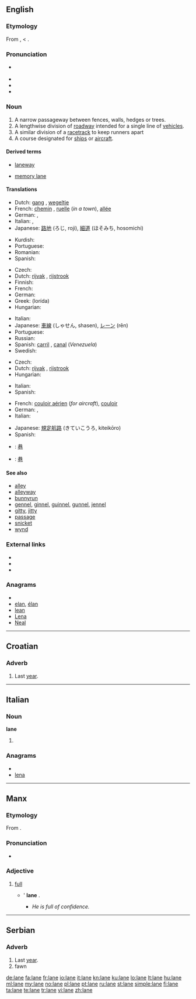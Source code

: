 {{wikipedia|Lane}}
{{also|Lane}}
==English==

===Etymology===
From {{etyl|enm}} {{term|lang=enm|lane}}, {{term|lang=enm|lone}} < {{etyl|ang}} {{term|lang=ang|lane||a lane, alley, avenue}}.

===Pronunciation===
* {{a|UK|US}} {{IPA|/leɪn/}}
* {{audio|en-us-lane.ogg|Audio (US)}}
* {{rhymes|eɪn}}
* {{homophones|lain}}

===Noun===
{{en-noun}}

# A narrow passageway between fences, walls, hedges or trees.
# A lengthwise division of [[roadway]] intended for a single line of [[vehicle]]s.
# A similar division of a [[racetrack]] to keep runners apart
# A course designated for [[ship]]s or [[aircraft]].

====Derived terms====
{{rel-top|Terms derived from ''lane''}}
* [[laneway]]
{{rel-mid}}
* [[memory lane]]
{{rel-bottom}}

====Translations====
{{trans-top|passageway}}
* Dutch: [[gang#German|gang]] {{m}}, [[wegeltje]] {{n}}
* French: [[chemin]] {{m}}, [[ruelle]] {{f}} (''in a town''), [[allée]] {{f}}
* German: {{t+|de|Gang|m}}, {{t+|de|Gasse|f}}
* Italian: {{t-|it|passaggio|m}}, {{t-|it|corsia|f}}
* Japanese: [[路地]] (ろじ, roji), [[細道]] (ほそみち, hosomichi)
{{trans-mid}}
* Kurdish: {{t|ku|کۆڵان|tr=kolan|sc=ku-Arab}}
* Portuguese: {{t+|pt|alameda}}
* Romanian: {{t-|ro|uliţă|f}}
* Spanish: {{t+|es|camino}}
{{trans-bottom}}

{{trans-top|division of roadway}}
* Czech: {{t-|cs|pruh|m}}
* Dutch: [[rijvak]] {{n}}, [[rijstrook]] {{m}}
* Finnish: {{t-|fi|kaista}}
* French: {{t+|fr|voie|f}}
* German: {{t+|de|Spur|f}}
* Greek: {{t+|el|λωρίδα|f}} (lorída)
* Hungarian: {{t+|hu|sáv}}
{{trans-mid}}
* Italian: {{t-|it|corsia|f}}
* Japanese: [[車線]] (しゃせん, shasen), [[レーン]] (rēn)
* Portuguese: {{t+|pt|pista|f}}
* Russian: {{t+|ru|полоса|f}}
* Spanish: [[carril]] {{m}}, [[canal]] {{m}} (''Venezuela'')
* Swedish: {{t+|sv|fil|c}}
{{trans-bottom}}

{{trans-top|division of racetrack}}
* Czech: {{t-|cs|dráha|f}}
* Dutch: [[rijvak]] {{n}}, [[rijstrook]] {{m}}
* Hungarian: {{t+|hu|sáv}}
{{trans-mid}}
* Italian: {{t-|it|corsia|f}}
* Spanish: {{t+|es|calle}}
{{trans-bottom}}

{{trans-top|course for ships or aircraft}}
* French: [[couloir aérien]] {{m}} (''for aircraft''), [[couloir]] {{m}}
* German: {{t+|de|Spur|f}}, {{t-|de|Route|f}}
* Italian: {{t-|it|corsia|f}}
{{trans-mid}}
* Japanese: [[規定航路]] (きていこうろ, kiteikōro)
* Spanish: {{t+|es|carrera|f}}
{{trans-bottom}}

{{checktrans}}
* {{ttbc|Chinese}}: [[巷]]
* {{ttbc|CJKV Characters}}: [[巷]]

====See also====
* [[alley]]
* [[alleyway]]
* [[bunnyrun]]
* [[gennel]], [[ginnel]], [[guinnel]], [[gunnel]], [[jennel]]
* [[gitty]], [[jitty]]
* [[passage]]
* [[snicket]]
* [[wynd]]

===External links===
* {{R:Webster 1913}}
* {{R:Century 1911}}
* {{R:OneLook}}

===Anagrams===
* {{alphagram|aeln}}
* [[elan#English|elan]], [[élan#English|élan]]
* [[lean#English|lean]]
* [[Lena#English|Lena]]
* [[Neal#English|Neal]]

----

==Croatian==

===Adverb===
{{infl|hr|adverb}}

# Last [[year]].

----

==Italian==

===Noun===
'''lane''' {{f}}

# {{plural of|[[lana]]|lang=Italian}}

===Anagrams===
* {{alphagram|aeln}}
* [[lena#Italian|lena]]

----

==Manx==

===Etymology===
From {{etyl|sga|gv}} {{term|lán|lang=sga}}.

===Pronunciation===
* {{IPA|[lɛ<sup>d</sup>n]|lang=gv}}

===Adjective===
{{infl|gv|adjective}}

# [[full]]
#* {{l|gv|ta|T}}'{{l|gv|eh}} '''lane''' {{l|gv|dy}} {{l|gv|creeaght|chreeaght}}.
#** ''He is full of confidence.''

----

==Serbian==

===Adverb===
{{infl|sr|adverb}}

# Last [[year]].
# fawn

[[de:lane]]
[[fa:lane]]
[[fr:lane]]
[[io:lane]]
[[it:lane]]
[[kn:lane]]
[[ku:lane]]
[[lo:lane]]
[[lt:lane]]
[[hu:lane]]
[[ml:lane]]
[[my:lane]]
[[no:lane]]
[[pl:lane]]
[[pt:lane]]
[[ru:lane]]
[[st:lane]]
[[simple:lane]]
[[fi:lane]]
[[ta:lane]]
[[te:lane]]
[[tr:lane]]
[[vi:lane]]
[[zh:lane]]